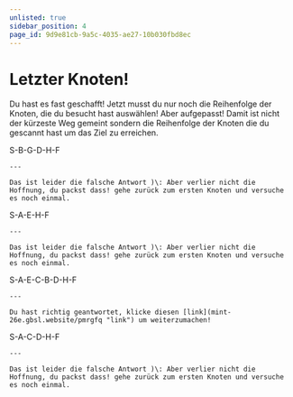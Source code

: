 ```yaml
---
unlisted: true
sidebar_position: 4
page_id: 9d9e81cb-9a5c-4035-ae27-10b030fbd8ec
---
```




# Letzter Knoten!

Du hast es fast geschafft!
Jetzt musst du nur noch die Reihenfolge der Knoten, die du besucht hast auswählen!
Aber aufgepasst! Damit ist nicht der kürzeste Weg gemeint sondern die Reihenfolge der Knoten die du gescannt hast um das Ziel zu erreichen.

<NodeGraph newNodes={[]} />

<AdventureOptions>
  <AdventureOption label="A" nextGuessIn={60}>
    S-B-G-D-H-F

    ---

    Das ist leider die falsche Antwort )\: Aber verlier nicht die Hoffnung, du packst dass! gehe zurück zum ersten Knoten und versuche es noch einmal.
  </AdventureOption>

  <AdventureOption label="B" nextGuessIn={60}>
    S-A-E-H-F

    ---

    Das ist leider die falsche Antwort )\: Aber verlier nicht die Hoffnung, du packst dass! gehe zurück zum ersten Knoten und versuche es noch einmal.
  </AdventureOption>

  <AdventureOption label="C" nextGuessIn={60}>
    S-A-E-C-B-D-H-F

    ---

    Du hast richtig geantwortet, klicke diesen [link](mint-26e.gbsl.website/pmrgfq "link") um weiterzumachen!
  </AdventureOption>

  <AdventureOption label="D" nextGuessIn={60}>
    S-A-C-D-H-F

    ---

    Das ist leider die falsche Antwort )\: Aber verlier nicht die Hoffnung, du packst dass! gehe zurück zum ersten Knoten und versuche es noch einmal.
  </AdventureOption>
</AdventureOptions>